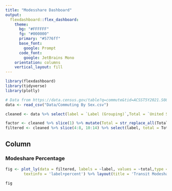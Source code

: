 ```yaml
---
title: "Modesshare Dashboard"
output: 
  flexdashboard::flex_dashboard:
    theme:
      bg: "#FFFFFF"
      fg: "#000000" 
      primary: "#5776ff"
      base_font:
        google: Prompt
      code_font:
        google: JetBrains Mono
    orientation: columns
    vertical_layout: fill
---
```


```r
library(flexdashboard)
library(tidyverse)
library(plotly)
```


```r
# Data from https://data.census.gov/table?q=commute&tid=ACSST5Y2021.S0801&moe=false&tp=true
data <- read_csv("Data/Commuting By Sex.csv")

cleaned <- data %>% select(label = `Label (Grouping)`,Total = `United States!!Total!!Estimate`, Male = `United States!!Male!!Estimate`,Female = `United States!!Female!!Estimate`) %>% mutate(label = str_trim(label))

factor <- cleaned %>% slice(1) %>% mutate(Total = str_replace_all(Total, ',','')) %>% mutate(Total = as.numeric(Total)) 
filtered <- cleaned %>% slice(4:8, 10:14) %>% select(label, total = Total) %>% mutate(total = str_replace(total, '%', '')) %>% mutate(total = as.numeric(total)) %>% mutate(total = (total/100) * factor$Total) %>% mutate(total = round(total, digits = 0))
```

Column
-----------------------------------------------------------------------

### Modeshare Percentage

```r
fig <- plot_ly(data = filtered, labels = ~label, values = ~total,type = 'pie', showlegend = FALSE,
        textinfo = 'label+percent') %>% layout(title = 'Transit Modeshare in the United States (2021)', xaxis = list(showgrid = FALSE, zeroline = FALSE, showticklabels = FALSE), yaxis = list(showgrid = FALSE, zeroline = FALSE, showticklabels = FALSE))

fig
```




